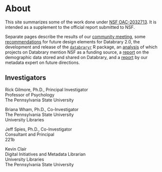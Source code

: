 # About {-}

This site summarizes some of the work done under [NSF OAC-2032713](https://www.nsf.gov/awardsearch/showAward?AWD_ID=2032713&HistoricalAwards=false).
It is intended as a supplement to the official report submitted to NSF.

Separate pages describe the results of our [community meeting](community-feedback.qmd), some [recommendations](recommendations.qmd) for future design elements for Databrary 2.0, the development and release of the [`databraryr`](databraryr-pkg.qmd) R package, an [analysis](nsf-funding.qmd) of which projects on Databrary mention NSF as a funding source, a [report](demographics.qmd) on the demographic data stored and shared on Databrary, and a [report](metadata.qmd) by our metadata expert on future directions.

## Investigators {-}

Rick Gilmore, Ph.D., Principal Investigator</br>
Professor of Psychology</br>
The Pennsylvania State University

Briana Wham, Ph.D., Co-Investigator</br>
The Pennsylvania State University</br>
University Libraries

Jeff Spies, Ph.D., Co-Investigator</br>
Consultant and Principal</br>
221b

Kevin Clair</br>
Digital Initiatives and Metadata Librarian</br>
University Libraries</br>
The Pennsylvania State University


